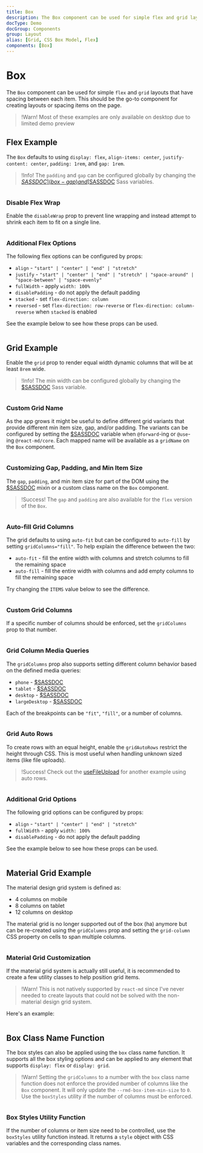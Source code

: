 ```yaml
---
title: Box
description: The Box component can be used for simple flex and grid layouts that have spacing between each item. This should be the go-to component for creating layouts or spacing items on the page.
docType: Demo
docGroup: Components
group: Layout
alias: [Grid, CSS Box Model, Flex]
components: [Box]
---
```


# Box

The `Box` component can be used for simple `flex` and `grid` layouts that have
spacing between each item. This should be the go-to component for creating
layouts or spacing items on the page.

> !Warn! Most of these examples are only available on desktop due to limited
> demo preview

## Flex Example

The `Box` defaults to using `display: flex`, `align-items: center`,
`justify-content: center`, `padding: 1rem`, and `gap: 1rem`.

> !Info! The `padding` and `gap` can be configured globally by changing the
> [$SASSDOC](box-gap) and [$SASSDOC](box-padding) Sass variables.

```demo source="./FlexExample.tsx"

```

### Disable Flex Wrap

Enable the `disableWrap` prop to prevent line wrapping and instead attempt to
shrink each item to fit on a single line.

```demo source="./DisableFlexWrap.tsx" disableBox

```

### Additional Flex Options

The following flex options can be configured by props:

- `align` - `"start" | "center" | "end" | "stretch"`
- `justify` - `"start" | "center" | "end" | "stretch" | "space-around" | "space-between" | "space-evenly"`
- `fullWidth` - apply `width: 100%`
- `disablePadding` - do not apply the default padding
- `stacked` - set `flex-direction: column`
- `reversed` - set `flex-direction: row-reverse` or `flex-direction: column-reverse` when `stacked` is enabled

See the example below to see how these props can be used.

```demo source="./AdditionalFlexOptionsExample.tsx" disableBox

```

## Grid Example

Enable the `grid` prop to render equal width dynamic columns that will be at
least `8rem` wide.

> !Info! The min width can be configured globally by changing the
> [$SASSDOC](box-item-min-size) Sass variable.

```demo source="./GridExample.tsx" disableBox

```

### Custom Grid Name

As the app grows it might be useful to define different grid variants that
provide different min item size, gap, and/or padding. The variants can be
configured by setting the [$SASSDOC](box-grids) variable when `@forward`-ing or
`@use`-ing `@react-md/core`. Each mapped name will be available as a `gridName`
on the `Box` component.

```demo source="./CustomGridNameExample.tsx" disableBox

```

### Customizing Gap, Padding, and Min Item Size

The `gap`, `padding`, and min item size for part of the DOM using the
[$SASSDOC](box-set-var) mixin or a custom class name on the `Box` component.

> !Success! The `gap` and `padding` are also available for the `flex` version
> of the `Box`.

```demo source="./CustomizingGapPaddingAndMinItemSize.tsx" disableBox

```

### Auto-fill Grid Columns

The grid defaults to using `auto-fit` but can be configured to `auto-fill`
by setting `gridColumns="fill"`. To help explain the difference between the two:

- `auto-fit` - fill the entire width with columns and stretch columns to fill
  the remaining space
- `auto-fill` - fill the entire width with columns and add empty columns to
  fill the remaining space

Try changing the `ITEMS` value below to see the difference.

```demo source="./AutoFillGridColumnsExample.tsx" disableBox

```

### Custom Grid Columns

If a specific number of columns should be enforced, set the `gridColumns` prop
to that number.

```demo source="./CustomGridColumnsExample.tsx" disableBox

```

### Grid Column Media Queries

The `gridColumns` prop also supports setting different column behavior based on the
defined media queries:

- `phone` - [$SASSDOC](phone-media)
- `tablet` - [$SASSDOC](tablet-media)
- `desktop` - [$SASSDOC](desktop-media)
- `largeDesktop` - [$SASSDOC](large-desktop-media)

Each of the breakpoints can be `"fit"`, `"fill"`, or a number of columns.

```demo source="./GridColumnMediaQueries.tsx" disableBox

```

### Grid Auto Rows

To create rows with an equal height, enable the `gridAutoRows` restrict
the height through CSS. This is most useful when handling unknown sized items
(like file uploads).

> !Success! Check out the [useFileUpload](/hooks/use-file-upload) for another
> example using auto rows.

```demo source="./GridAutoRowsExample.tsx"

```

### Additional Grid Options

The following grid options can be configured by props:

- `align` - `"start" | "center" | "end" | "stretch"`
- `fullWidth` - apply `width: 100%`
- `disablePadding` - do not apply the default padding

See the example below to see how these props can be used.

```demo source="./AdditionalGridOptionsExample.tsx" disableBox

```

## Material Grid Example

The material design grid system is defined as:

- 4 columns on mobile
- 8 columns on tablet
- 12 columns on desktop

The material grid is no longer supported out of the box (ha) anymore but can be
re-created using the `gridColumns` prop and setting the `grid-column` CSS
property on cells to span multiple columns.

```demo source="./MaterialGridExample.tsx" disableBox

```

### Material Grid Customization

If the material grid system is actually still useful, it is recommended
to create a few utility classes to help position grid items.

> !Warn! This is not natively supported by `react-md` since I've never needed
> to create layouts that could not be solved with the non-material design grid
> system.

Here's an example:

```demo source="./MaterialGridCustomizationExample.tsx" disableBox

```

## Box Class Name Function

The box styles can also be applied using the `box` class name function. It
supports all the box styling options and can be applied to any element that
supports `display: flex` or `display: grid`.

> !Warn! Setting the `gridColumns` to a number with the `box` class name
> function does not enforce the provided number of columns like the `Box`
> component. It will only update the `--rmd-box-item-min-size` to `0`.
> Use the `boxStyles` utility if the number of columns must be enforced.

```demo source="./BoxClassNameFunctionExample.tsx" disableBox

```

### Box Styles Utility Function

If the number of columns or item size need to be controlled, use the
`boxStyles` utility function instead. It returns a `style` object with CSS
variables and the corresponding class names.

```demo source="./BoxStylesUtilityFunctionExample.tsx" disableBox

```
